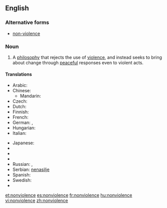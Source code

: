 {{also|non-violence}}
==English==

===Alternative forms===
* [[non-violence]]

===Noun===
{{wikipedia}}
{{en-noun|-}}

# A [[philosophy]] that rejects the use of [[violence]], and instead seeks to bring about change through [[peaceful]] responses even to violent acts.

====Translations====
{{trans-top|philosophy that rejects violence}}
* Arabic: {{t-|ar|اللاعنف|m}}
* Chinese:
** Mandarin: {{t|cmn|非暴力|tr=fēibàolì|sc=Hani}}
* Czech: {{t-|cs|nenásilí|n}}
* Dutch: {{t-|nl|geweldloosheid|f}}
* Finnish: {{t-|fi|väkivallattomuus}}
* French: {{t+|fr|non-violence|f}}
* German: {{t-|de|Gewaltlosigkeit|f}}, {{t-|de|Gewaltfreiheit|f}}
* Hungarian: {{t+|hu|erőszakmentesség}}
* Italian: {{t-|it|nonviolenza|f}}
{{trans-mid}}
* Japanese: {{t-|ja|非暴力|tr=hibōryoku|sc=Jpan}}
* {{trreq|ko}}
* {{trreq|lt}}
* {{trreq|pt}}
* Russian: {{t+|ru|ненасилие|n|tr=nenasílije}}, {{t-|ru|отказ от применения насильственных методов|m|tr=otkáz ot primenénija nasíl’stvennyx metódov}}
* Serbian: [[nenasilje]] {{n}}
* Spanish: {{t-|es|abstención de la violencia|f}}
* Swedish: {{t-|sv|icke-våld|n}}
* {{trreq|vi}}
{{trans-bottom}}

[[et:nonviolence]]
[[es:nonviolence]]
[[fr:nonviolence]]
[[hu:nonviolence]]
[[vi:nonviolence]]
[[zh:nonviolence]]